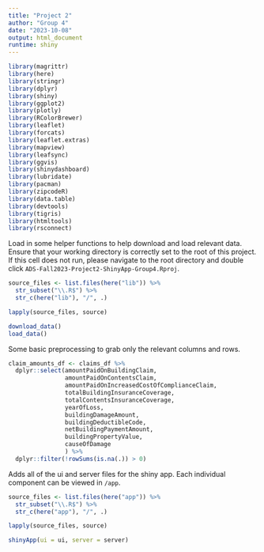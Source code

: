 ```yaml
---
title: "Project 2"
author: "Group 4"
date: "2023-10-08"
output: html_document
runtime: shiny
---
```


```r
library(magrittr)
library(here)
library(stringr)
library(dplyr)
library(shiny)
library(ggplot2)
library(plotly)
library(RColorBrewer)
library(leaflet)
library(forcats)
library(leaflet.extras)
library(mapview)
library(leafsync)
library(ggvis)
library(shinydashboard)
library(lubridate)
library(pacman)
library(zipcodeR)
library(data.table)
library(devtools)
library(tigris)
library(htmltools)
library(rsconnect)
```

Load in some helper functions to help download and load relevant data.
Ensure that your working directory is correctly set to the root of this project.
If this cell does not run, please navigate to the root directory and double click
`ADS-Fall2023-Project2-ShinyApp-Group4.Rproj`.
```r
source_files <- list.files(here("lib")) %>%
  str_subset("\\.R$") %>%
  str_c(here("lib"), "/", .)

lapply(source_files, source)
```

```r
download_data()
load_data()
```

Some basic preprocessing to grab only the relevant columns and rows.
```r
claim_amounts_df <- claims_df %>%
  dplyr::select(amountPaidOnBuildingClaim,
                amountPaidOnContentsClaim,
                amountPaidOnIncreasedCostOfComplianceClaim,
                totalBuildingInsuranceCoverage,
                totalContentsInsuranceCoverage,
                yearOfLoss,
                buildingDamageAmount,
                buildingDeductibleCode,
                netBuildingPaymentAmount,
                buildingPropertyValue,
                causeOfDamage
                ) %>%
  dplyr::filter(!rowSums(is.na(.)) > 0)
```

Adds all of the ui and server files for the shiny app.
Each individual component can be viewed in `/app`.
```r
source_files <- list.files(here("app")) %>%
  str_subset("\\.R$") %>%
  str_c(here("app"), "/", .)

lapply(source_files, source)
```
```r
shinyApp(ui = ui, server = server)
```